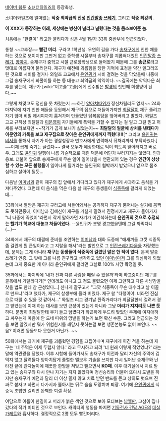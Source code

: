 [[네이버 웹툰]] [[소녀더와일즈]]의 등장축생.

소녀더와일즈에 얼마없는 '''작중 최악급의 진성 [[인간말종]] [[쓰레기]]''', 그리고 '''작중 최강의 {{{+3 존재무가치}}}.'''

'''이 XXX가 등장하는 이래, 세상에는 병신이 널리고 널렸다는 것을 몸소보여준 놈.'''

처음에는 "한결이" 라고만 불리다가 성은 4월 1일자 33회 중반부에 언급되었다.

통칭 ~~고추장~~ '''빨간 머리'''. 구라고 1학년생. 우연히 길을 가다 [[송재구]]에게 친한 체를 하는 것으로 보이지만 그딴거 없고 중학생 시절부터 송재구를 괴롭혀대었던 [[인간말종]] [[쓰레기]], [[양아치]]. 송재구가 중학교 시절 근로장학생으로 들어왔기 때문에 그를 '''송근로'''라고 멋대로 이름지어 불러댄다. 재구가 예전에 괴롭힘을 당한 기억에 표정을 약간 일그러뜨린 것으로 시비를 걸거나 와일즈 고교에서 [[윤인귀]]가 시비 걸려는 것을 막았을때 나중에 그걸 송재구에게 화풀이를 하는 등 대놓고 최악급의 악역이다. ~~결국에는 악역다운 최후를 맞는데, 재구가 [wiki:"이고슬"고슬]에게 전수받은 [[발경]]의 첫번째 희생양이 된다.~~

그렇게 쳐맞고도 정신을 못 차렸는지 ~~하긴 [[양아치]]따위가 정신차릴리도 없지~~ 24화 마지막에 자기 친한 애들을 동원해서 재구의 집으로 쳐들어가지만 [[최달달]]이 재구 줄려고 자기 엄마 비밀 레시피까지 훔쳐가며 만들었던 닭볶음탕을 엎어버리고 말았다. 와일즈 고교 규칙상 최달달과 [[이문영]]이 자기들에게 폭력을 가할 수 없다는 걸 알고 그걸 믿고 허세를 부려보지만 ~~작가가 곱게 보내기 싫었는지~~ '''최달달의 얼굴에 상처를 낸데다가 이문영의 카톡을 보고 재구집으로 찾아온 윤인귀에게까지 찍혔다!!!'''[* 그리고 [[윤인귀]]는 [[비서]]를 통해서 자기가 아는 경찰청장과 변호사에게 연락해서 뒤처리까지 부탁하였다.] ~~이제 곱게 죽기는 글렀다~~ 결국 모두가 예상한대로 떡이 되도록 얻어터지고 버로우. 그래도 [[윤인귀]] 일행이 나름 기술적으로 때린 덕분에 어딘가 부러지지는 않았다. 인과응보. 더불어 앞으로 송재구에게 무슨 일이 일어났을시 연관되어 있는 경우 '''인간이 상상할 수 있는 모든 불행들'''이 일어나게 될거라는 윤인귀의 협박까지 받았으니 앞으로 몸조심하고 살아야 될듯...

다음날 [[이미남]]과 같이 재구의 집 앞에서 기다리고 있다가 재구에게 사과하고 음식을 가져다주었다. 그런데 이 음식을 먹은 다음 날 재구의 동생들이 [[식중독]]에 걸리게 되었는데...

33화에서 열받은 재구가 구라고에 쳐들어와서는 공격하자 재구가 뿜어내는 살기에 꼼짝도 못하던중에, 이미남과 김혜신이 재구를 거칠게 말려서 진정시키고 재구가 돌아가자 "너 나중에 죽었어"라면서 작게 말하자면 자기가 이긴척하는데 '''윤인귀의 것으로 추정되는 헬기가 학교에 대놓고 쳐들어왔다.''' --윤인귀가 분명 경고했을텐데 그걸 까먹다니(…)--

34화에서 재구의 대결에 준비를 조언하는 [[이미남]]과 대화 도중에 "애새끼들 그깟 식중독 좀 걸린게 뭔 큰일이라고 그 지랄을 해서"라는 발언으로 그 [[인간쓰레기]]다움을 자랑했는데, 문제는 그게 아니라 '''재구는 동생들이 식중독에 걸렸단 말은 한 적이 없다.''' 본격 말종 쓰레기 인증. 그 탓에 그를 나름 친구라고 생각하고 있던 [[이미남]]마저 그를 의심하게 되었는데 그게 중요한 게 아니라 윤인귀에게 걸리면 그날로 100% 사망 확정일 듯.

35화에서는 마지막에 '내가 진짜 다른 사람을 때릴 수 있을까'라며 하교중이던 재구를 골목에서 기달리다가[* 얀데레도 아니고 그 정도 물렸으면 이제 그만하고 다른 사냥감을 찾을 법도 한데 참 근성있다...] 신나게 갈구고서 "그깟 식중독이 무슨 대수라고 날 이꼴로 만드냐"라고 했다가, 재구의 살생부에 올라 버렸다. 재구 왈 "다행이야. 너라면 진심으로 때릴 수 있을 것 같아서…" 와일즈 리그 경기날 깐죽거리다가 최달달한테 걸려서 경고 받았는데 이때 하는 대사를 보면 근성이 있는게 아니라 그냥 '''머리가 지지리도 나쁜 듯'''하다. 분명히 최달달한테 무기 들고 덤볐다가 화끈하게 두드려 맞았던 주제에 여자애하고 싸우는게 마음에 안 드네 따위의 망발을 하는거 보면 확신 수준. 그리고 언급되는 것을 보면 알겠지만 뭐가 위험한지를 깨닫지 못하는걸 보면 생존본능도 없어 보인다. ~~음? 이러면 동물보다 못한거 아닌가...~~

50화에서는 과거에 재구를 괴롭혔던 경험을 끄집어내며 재구에게 이긴 척을 하는데 재구는 '네 주먹은 이제 두렵지 않다.' 라고 무시하고 되려 '너 원래 이렇게 작았었냐?' 라는 말에 역관광을 당했다. 이후 시합에 들어가서도 송재구가 이전과 달리 자신의 주먹에 겁먹지 않고 달려들다 양아치답게 졸렬한 엘보우 기술을 쓰지만 다시 일어난 송재구와 난타전 끝에 관자놀이에 깨끗한 한방을 쳐맞고 뻗으면서 '''KO패'''. 이후 대기실에서 치료 받고 있는 송재구와 다시 만나 자기는 지지 않았다며 정신승리와 더불어 또다시 도발을 하지만 송재구가 예전과 달리 더 이상 쫄지 않고 치료 받던 밴드를 뜯고 상의도 벗으며 진짜로 붙자고 하면서 다가서자 쫄아서는 뒤로 슬슬 도망치며 퇴장. 여기에 [[윤인귀]]에게 식중독 초밥만 걸리면 완벽한 퇴갤 확정.

여담으로 이름이 한결이고 머리가 붉은 색인 것으로 보아 모티브는 [[남엘만]], 고삼이 집나갔다의 작가 미티인 것으로 보인다. 캐릭터의 행동을 따지면 [[기동전사 건담 AGE]]의 [[데실 가레트]]와 흡사하다. 결정적으로 2명 모두 빨간머리다.

